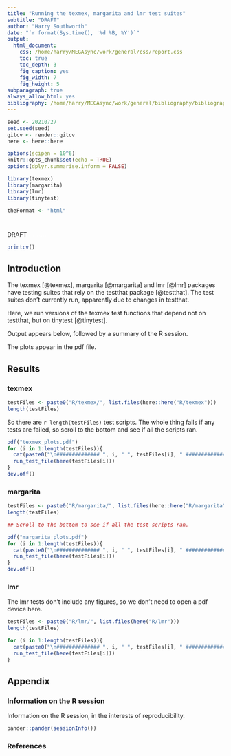 ```yaml
---
title: "Running the texmex, margarita and lmr test suites"
subtitle: "DRAFT"
author: "Harry Southworth"
date: "`r format(Sys.time(), '%d %B, %Y')`"
output:
  html_document:
    css: /home/harry/MEGAsync/work/general/css/report.css
    toc: true
    toc_depth: 3
    fig_caption: yes
    fig_width: 7
    fig_height: 5
subparagraph: true
always_allow_html: yes
bibliography: /home/harry/MEGAsync/work/general/bibliography/bibliography.bib
---
```


```r
seed <- 20210727
set.seed(seed)
gitcv <- render::gitcv
here <- here::here

options(scipen = 10^6)
knitr::opts_chunk$set(echo = TRUE)
options(dplyr.summarise.inform = FALSE)

library(texmex)
library(margarita)
library(lmr)
library(tinytest)

theFormat <- "html"
```

# {.tabset}
<div class="watermark">DRAFT <span style='color:white; font-size:xx-small;'>`r gitcv()`</span></div>
```r
printcv()
```

## Introduction
The texmex [@texmex], margarita [@margarita] and lmr [@lmr] packages have
testing suites that rely on
the testthat package [@testthat]. The test suites don't currently run,
apparently due to changes in testthat.

Here, we run versions of the texmex test functions that depend not on testthat,
but on tinytest [@tinytest].

Output appears below, followed by a summary of the R session.

The plots appear in the pdf file.

## Results {.tabset}

### texmex

```r
testFiles <- paste0("R/texmex/", list.files(here::here("R/texmex")))
length(testFiles)
```

So there are `r length(testFiles)` test scripts. The whole thing fails if
any tests are failed, so scroll to the bottom and see if all the scripts
ran.

```r
pdf("texmex_plots.pdf")
for (i in 1:length(testFiles)){
  cat(paste0("\n############## ", i, " ", testFiles[i], " ##############\n"))
  run_test_file(here(testFiles[i]))
}
dev.off()
```

### margarita

```r
testFiles <- paste0("R/margarita/", list.files(here::here("R/margarita")))
length(testFiles)

## Scroll to the bottom to see if all the test scripts ran.

pdf("margarita_plots.pdf")
for (i in 1:length(testFiles)){
  cat(paste0("\n############## ", i, " ", testFiles[i], " ##############\n"))
  run_test_file(here(testFiles[i]))
}
dev.off()
```

### lmr

The lmr tests don't include any figures, so we don't need to open a pdf
device here.

```r
testFiles <- paste0("R/lmr/", list.files(here("R/lmr")))
length(testFiles)

for (i in 1:length(testFiles)){
  cat(paste0("\n############## ", i, " ", testFiles[i], " ##############\n"))
  run_test_file(here(testFiles[i]))
}
```


## Appendix

### Information on the R session
Information on the R session, in the interests of reproducibility.
```r
pander::pander(sessionInfo())
```

### References
